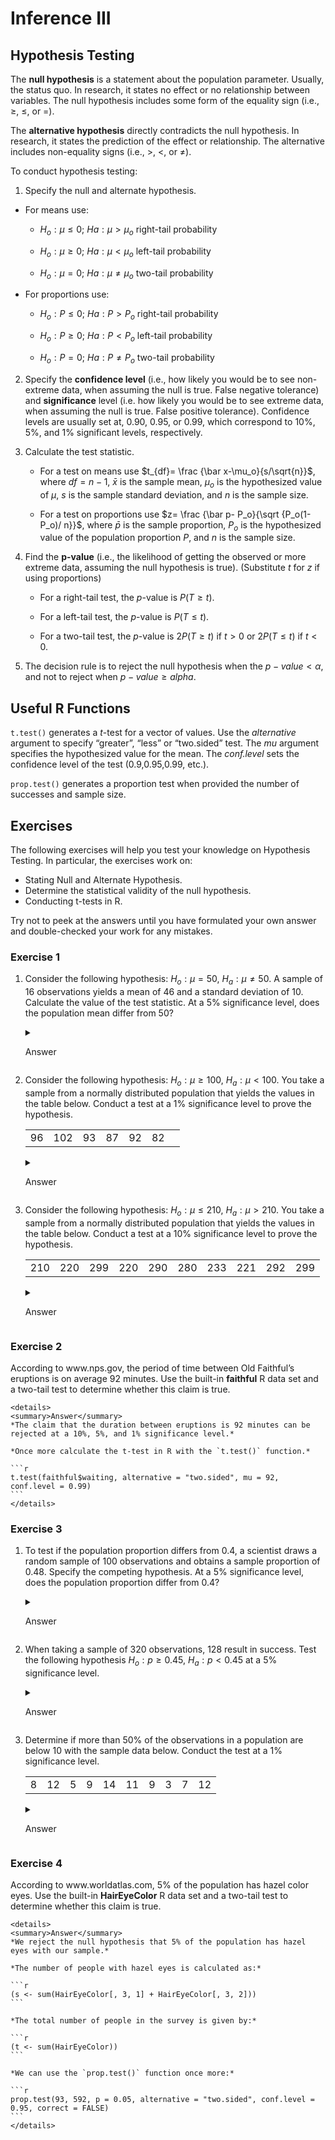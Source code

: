 # Inference III


## Hypothesis Testing 

The **null hypothesis** is a statement about the population parameter. Usually, the status quo. In research, it states no effect or no relationship between variables. The null hypothesis includes some form of the equality sign (i.e., $\geq$, $\leq$, or $=$).

The **alternative hypothesis** directly contradicts the null hypothesis. In research, it states the prediction of the effect or relationship. The alternative includes non-equality signs (i.e., $>$, $<$, or $\ne$).

To conduct hypothesis testing:

1.  Specify the null and alternate hypothesis.

-   For means use:

    -   $H_o: \mu \leq 0$; $Ha: \mu > \mu_o$ right-tail probability

    -   $H_o: \mu \geq 0$; $Ha: \mu < \mu_o$ left-tail probability

    -   $H_o: \mu = 0$; $Ha: \mu \ne \mu_o$ two-tail probability

-   For proportions use:

    -   $H_o: P \leq 0$; $Ha: P > P_o$ right-tail probability

    -   $H_o: P \geq 0$; $Ha: P < P_o$ left-tail probability

    -   $H_o: P = 0$; $Ha: P \ne P_o$ two-tail probability

2.  Specify the **confidence level** (i.e., how likely you would be to see non-extreme data, when assuming the null is true. False negative tolerance) and **significance** level (i.e. how likely you would be to see extreme data, when assuming the null is true. False positive tolerance). Confidence levels are usually set at, $0.90$, $0.95$, or $0.99$, which correspond to $10$%, $5$%, and $1$% significant levels, respectively.

3.  Calculate the test statistic.

    -   For a test on means use $t_{df}= \frac {\bar x-\mu_o}{s/\sqrt{n}}$, where $df=n-1$, $\bar x$ is the sample mean, $\mu_o$ is the hypothesized value of $\mu$, $s$ is the sample standard deviation, and $n$ is the sample size.

    -   For a test on proportions use $z= \frac {\bar p- P_o}{\sqrt {P_o(1-P_o)/ n}}$, where $\bar p$ is the sample proportion, $P_o$ is the hypothesized value of the population proportion $P$, and $n$ is the sample size.

4.  Find the **p-value** (i.e., the likelihood of getting the observed or more extreme data, assuming the null hypothesis is true). (Substitute $t$ for $z$ if using proportions)

    -   For a right-tail test, the $p$-value is $P(T\geq t)$.

    -   For a left-tail test, the $p$-value is $P(T\leq t)$.

    -   For a two-tail test, the $p$-value is $2P(T\geq t)$ if $t>0$ or $2P(T\leq t)$ if $t<0$.

5.  The decision rule is to reject the null hypothesis when the $p-value<\alpha$, and not to reject when $p-value \geq alpha$.

## Useful R Functions

`t.test()` generates a $t$-test for a vector of values. Use the *alternative* argument to specify "greater", "less" or "two.sided" test. The *mu* argument specifies the hypothesized value for the mean. The *conf.level* sets the confidence level of the test (0.9,0.95,0.99, etc.).

`prop.test()` generates a proportion test when provided the number of successes and sample size.

## Exercises

The following exercises will help you test your knowledge on Hypothesis Testing. In particular, the exercises work on:

-   Stating Null and Alternate Hypothesis.
-   Determine the statistical validity of the null hypothesis.
-   Conducting t-tests in R.

Try not to peek at the answers until you have formulated your own answer and double-checked your work for any mistakes.

### Exercise 1 {.unnumbered}

1.  Consider the following hypothesis: $H_{o}: \mu=50$, $H_{a}: \mu \neq 50$. A sample of $16$ observations yields a mean of $46$ and a standard deviation of $10$. Calculate the value of the test statistic. At a $5$% significance level, does the population mean differ from $50$?

    <details>
    <summary>Answer</summary>
    *The sample statistic is -1.6. The null hypothesis can't be rejected at a 5% significance level since the p-value is 13.04%. We conclude that the population mean is not statistically different from 50.*

    *In R we can calculate the t-statistic.*

    ```r
    muEx1 <- 50
    sigmaEx1 <- 10
    n <- 16

    (teststat <- (46 - muEx1) / (sigmaEx1 / sqrt(n)))
    (tcrit <- qt(0.025, n - 1))
    ```

    *Since the t-statistic is greater than the critical value of -2.13, we can't reject the null. We can also estimate the p-value to confirm this finding. Recall that the P-value is the likelihood of obtaining a sample mean at least as extreme as the one derived from the given sample.*

    ```r
    2 * pt(teststat, n - 1)
    ```
    </details>

2.  Consider the following hypothesis: $H_{o}: \mu \geq 100$, $H_{a}: \mu < 100$. You take a sample from a normally distributed population that yields the values in the table below. Conduct a test at a $1$% significance level to prove the hypothesis.

    |     |     |     |     |     |     |     |
    |-----|-----|-----|-----|-----|-----|-----|
    | 96  | 102 | 93  | 87  | 92  | 82  |     |

    <details>
    <summary>Answer</summary>
    *The null hypothesis that \(H_{o}: \mu \geq 100\) can't be rejected since the p-value of 1.9% is greater than the 1% significance level.*

    *Let's start by creating an object to store the values of our sample.*

    ```r
    sample2 <- c(96, 102, 93, 87, 92, 82)
    ```

    *Now we can construct the t-stat and calculate the critical value.*

    ```r
    mean2 <- mean(sample2)
    standard2 <- sd(sample2)
    n2 <- length(sample2)
    (tstat2 <- (mean2 - 100) / (standard2 / sqrt(n2)))
    ```

    *Lastly, we can calculate the p-value.*

    ```r
    pt(tstat2, n2 - 1)
    ```

    *We can also verify our result using the `t.test()` function in R.*

    ```r
    t.test(sample2, alternative = "less", mu = 100, conf.level = 0.99)
    ```
    </details>

3.  Consider the following hypothesis: $H_{o}: \mu \leq 210$, $H_{a}: \mu > 210$. You take a sample from a normally distributed population that yields the values in the table below. Conduct a test at a $10$% significance level to prove the hypothesis.

    |     |     |     |     |     |     |     |     |     |     |
    |-----|-----|-----|-----|-----|-----|-----|-----|-----|-----|
    | 210 | 220 | 299 | 220 | 290 | 280 | 233 | 221 | 292 | 299 |

    <details>
    <summary>Answer</summary>
    *The null hypothesis that \(H_{o}: \mu \leq 210\) can be rejected since the p-value of 0.2% is less than the 10% significance level.*

    *Let's create the object in R with the data.*

    ```r
    sample3 <- c(210, 220, 299, 220, 290, 280, 233, 221, 292, 299)
    ```

    *Using the `t.test()` function we find:*

    ```r
    t.test(sample3, alternative = "greater", mu = 210, conf.level = 0.9)
    ```
    </details>

### Exercise 2 {.unnumbered}

According to www.nps.gov, the period of time between Old Faithful's eruptions is on average $92$ minutes. Use the built-in **faithful** R data set and a two-tail test to determine whether this claim is true.

    <details>
    <summary>Answer</summary>
    *The claim that the duration between eruptions is 92 minutes can be rejected at a 10%, 5%, and 1% significance level.*

    *Once more calculate the t-test in R with the `t.test()` function.*

    ```r
    t.test(faithful$waiting, alternative = "two.sided", mu = 92, conf.level = 0.99)
    ```
    </details>

### Exercise 3 {.unnumbered}

1.  To test if the population proportion differs from $0.4$, a scientist draws a random sample of $100$ observations and obtains a sample proportion of $0.48$. Specify the competing hypothesis. At a $5$% significance level, does the population proportion differ from $0.4$?

    <details>
    <summary>Answer</summary>
    *The competing hypotheses are \(H_{o}: p = 0.4\), \(H_{a}: p \neq 0.4\). At a 5% significance level, we can't reject the null hypothesis since the p-value of the test statistic (0.102) is greater than the significance level (0.05). We conclude that the population proportion is not significantly different from 0.4.*

    *In R we can calculate the test statistic \(\frac{\bar{p} - p_{o}}{\sqrt{p_{o}(1 - p_{o})/n}}\).*

    ```r
    (pstat <- (0.48 - 0.4) / sqrt(0.4 * (1 - 0.4) / 100))
    ```

    *Now we can use the `pnorm()` function in R to get the p-value. Since it is a two-tailed test, we multiply the probability by 2.*

    ```r
    2 * pnorm(pstat, lower.tail = FALSE)
    ```
    </details>

2.  When taking a sample of $320$ observations, $128$ result in success. Test the following hypothesis $H_{o}: p \geq 0.45$, $H_{a}: p < 0.45$ at a $5$% significance level.

    <details>
    <summary>Answer</summary>
    *From the sample, 40% are labeled as success. Testing the hypothesis reveals that we can reject the null at a 5% significance level. We conclude that the population proportion is less than 0.45.*

    *We once again create the test statistic in R.*

    ```r
    (pstat2 <- (0.4 - 0.45) / sqrt(0.45 * (1 - 0.45) / 320))
    ```

    *With the statistic, we can now find the p-value:*

    ```r
    pnorm(pstat2, lower.tail = TRUE)
    ```
    </details>

3.  Determine if more than $50$% of the observations in a population are below $10$ with the sample data below. Conduct the test at a $1$% significance level.

    |     |     |     |     |     |     |     |     |     |     |
    |-----|-----|-----|-----|-----|-----|-----|-----|-----|-----|
    | 8   | 12  | 5   | 9   | 14  | 11  | 9   | 3   | 7   | 12  |

    <details>
    <summary>Answer</summary>
    *The competing hypotheses are \(H_{o}: p \leq 0.5\), \(H_{a}: p > 0.5\). At a 1% significance level, we can't reject the null hypothesis since the p-value of the test statistic (0.26) is greater than the significance level (0.01). We conclude that more than 50% of the observations in the population are below 10.*

    *Let's create an object to store the values.*

    ```r
    values <- c(8, 12, 5, 9, 14, 11, 9, 3, 7, 12)
    ```

    *Now, let's count how many values are below 10 and calculate the proportion.*

    ```r
    sum(values < 10) / length(values)
    ```

    *Lastly, we find the test-statistic and p-value:*

    ```r
    pstat3 <- (0.6 - 0.5) / sqrt(0.5 * (1 - 0.5) / 10)
    pnorm(pstat3, lower.tail = FALSE)
    ```

    *We can also use the `prop.test()` function in R to confirm our result.*

    ```r
    prop.test(6, 10, p = 0.5, alternative = "greater", conf.level = 0.99, correct = FALSE)
    ```
    </details>

### Exercise 4 {.unnumbered}

According to www.worldatlas.com, $5$% of the population has hazel color eyes. Use the built-in **HairEyeColor** R data set and a two-tail test to determine whether this claim is true.

    <details>
    <summary>Answer</summary>
    *We reject the null hypothesis that 5% of the population has hazel eyes with our sample.*

    *The number of people with hazel eyes is calculated as:*

    ```r
    (s <- sum(HairEyeColor[, 3, 1] + HairEyeColor[, 3, 2]))
    ```

    *The total number of people in the survey is given by:*

    ```r
    (t <- sum(HairEyeColor))
    ```

    *We can use the `prop.test()` function once more:*

    ```r
    prop.test(93, 592, p = 0.05, alternative = "two.sided", conf.level = 0.95, correct = FALSE)
    ```
    </details>